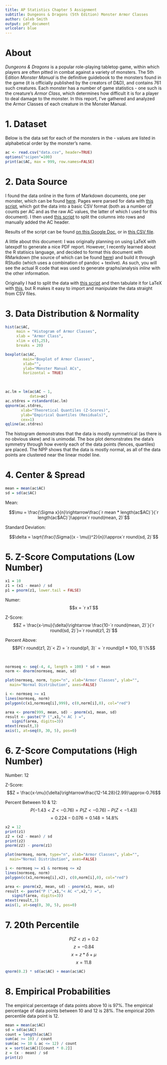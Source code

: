 ```yaml
---
title: AP Statistics Chapter 5 Assignment
subtitle: Dungeons & Dragons (5th Edition) Monster Armor Classes
author: Caleb Smith
output: pdf_document
urlcolor: blue
---
```


# About

*Dungeons & Dragons* is a popular role-playing tabletop game, within which players are often pitted in combat against a variety of monsters. The 5th Edition *Monster Manual* is the definitive guidebook to the monsters found in the game (it is officially published by the creators of D&D), and contains 761 such creatures. Each monster has a number of game statistics - one such is the creature's *Armor Class*, which determines how difficult it is for a player to deal damage to the monster. In this report, I've gathered and analyzed the Armor Classes of each creature in the Monster Manual. 

# 1. Dataset

Below is the data set for each of the monsters in the \textit{Monster Manual} - values are listed in alphabetical order by the monster's name.

```r
ac <- read.csv("data.csv", header=TRUE)
options("scipen"=100)
print(ac$AC, max = 999, row.names=FALSE)
```

# 2. Data Source

I found the data online in the form of Markdown documents, one per monster, which can be found [here](https://github.com/karagenit/bestiary/tree/master/_posts). Pages were parsed for data with [this script](https://github.com/karagenit/dnd-ac/blob/master/script.rb), which got the data into a basic CSV format (both as a number of counts per AC and as the raw AC values, the latter of which I used for this document). I then used [this script](https://github.com/karagenit/dnd-stats/blob/master/colsplit.sh) to split the columns into rows and manually added the AC header. 

Results of the script can be found [on this Google Doc](https://docs.google.com/spreadsheets/d/1GczVGTTNPxHVgNRFSQclzjwKyO30wLdCg6uDStq-raQ/edit?usp=sharing), or in [this CSV file](https://github.com/karagenit/dnd-stats/blob/master/data.csv).

A little about this document: I was originally planning on using LaTeX with latexpdf to generate a nice PDF report. However, I recently learned about the R statisics language, and decided to format this document with RMarkdown (the source of which can be found [here](https://github.com/karagenit/dnd-stats/blob/master/dnd.rmd)) and build it through RStudio (which uses a combination of pandoc + texlive). As such, you will see the actual R code that was used to generate graphs/analysis *inline* with the other information.

Originally I had to split the data with [this script](https://github.com/karagenit/csv-split/blob/master/script.rb) and then tabulate it for LaTeX with [this](https://github.com/karagenit/csv-latex-table/blob/master/script.sh), but R makes it easy to import and manipulate the data straight from CSV files.

# 3. Data Distribution & Normality

```r
hist(ac$AC,
     main = "Histogram of Armor Classes",
     xlab = "Armor Class",
     xlim = c(5,25),
     breaks = 20)
```

```r
boxplot(ac$AC,
        main="Boxplot of Armor Classes",
        xlab="",
        ylab="Monster Manual ACs",
        horizontal = TRUE)
```

&nbsp;

```r
ac.lm = lm(ac$AC ~ 1,
           data=ac)
ac.stdres = rstandard(ac.lm)
qqnorm(ac.stdres,
       xlab="Theoretical Quantiles (Z-Scores)",
       ylab="Empirical Quantiles (Residuals)",
       cex=1)
qqline(ac.stdres)
```

The histogram demonstrates that the data is mostly symmetrical (as there is no obvious skew) and is unimodal. The box plot demonstrates the data's symmetry through how evenly each of the data points (fences, quartiles) are placed. The NPP shows that the data is mostly normal, as all of the data points are clustered near the linear model line. 

# 4. Center & Spread

```r
mean = mean(ac$AC)
sd = sd(ac$AC)
```

Mean:

$$\mu = \frac{\Sigma x}{n}\rightarrow\frac{`r mean * length(ac$AC)`}{`r length(ac$AC)`}\approx`r round(mean, 2)`$$

Standard Deviation:

$$\delta = \sqrt{\frac{\Sigma{(x - \mu)}^2}{n}}\approx`r round(sd, 2)`$$

# 5. Z-Score Computations (Low Number)

```r
x1 = 10
z1 = (x1 - mean) / sd
p1 = pnorm(z1, lower.tail = FALSE)
```

Numer: $$x = `r x1`$$

Z-Score: $$Z = \frac{x-\mu}{\delta}\rightarrow
\frac{10-`r round(mean, 2)`}{`r round(sd, 2)`}=`r round(z1, 2)`$$

Percent Above: $$P(`r round(z1, 2)`< Z) = `r round(p1, 3)` = `r round(p1 * 100, 1)`\%$$

&nbsp;

```r
normseq <- seq(-4, 4, length = 100) * sd + mean
norm <- dnorm(normseq, mean, sd)

plot(normseq, norm, type="n", xlab="Armor Classes", ylab="",
  main="Normal Distribution", axes=FALSE)

i <- normseq >= x1
lines(normseq, norm)
polygon(c(x1,normseq[i],999), c(0,norm[i],0), col="red")

area <- pnorm(999, mean, sd) - pnorm(x1, mean, sd)
result <- paste("P (",x1,"< AC ) =",
   signif(area, digits=3))
mtext(result,3)
axis(1, at=seq(0, 30, 5), pos=0)
```

# 6. Z-Score Computations (High Number)

Number: 12

Z-Score: $$Z = \frac{x-\mu}{\delta}\rightarrow\frac{12-14.28}{2.99}\approx-0.76$$

Percent Between 10 & 12:  
$$P(-1.43 < Z < -0.76) = P(Z < -0.76) - P(Z < -1.43)$$
$$=  0.224 - 0.076 = 0.148 = 14.8\%$$

```r
x2 = 12
print(z1)
z2 = (x2 - mean) / sd
print(z2)
pnorm(z2) - pnorm(z1)

plot(normseq, norm, type="n", xlab="Armor Classes", ylab="",
  main="Normal Distribution", axes=FALSE)

i <- normseq >= x1 & normseq <= x2
lines(normseq, norm)
polygon(c(x1,normseq[i],x2), c(0,norm[i],0), col="red")

area <- pnorm(x2, mean, sd) - pnorm(x1, mean, sd)
result <- paste("P (",x1,"< AC <",x2,") =",
   signif(area, digits=3))
mtext(result,3)
axis(1, at=seq(0, 30, 5), pos=0)
```

# 7. 20th Percentile

$$P(Z < z) = 0.2$$
$$z = -0.84$$
$$x = z * \delta + \mu$$
$$x = 11.8$$
```r
qnorm(0.2) * sd(ac$AC) + mean(ac$AC)
```

# 8. Empirical Probabilities

The empirical percentage of data points above 10 is 97%. The empirical percentage of data points between 10 and 12 is 28%. The empirical 20th percentile data point is 12. 

```r
mean = mean(ac$AC)
sd = sd(ac$AC)
count = length(ac$AC)
sum(ac >= 10) / count
sum(ac >= 10 & ac <= 12) / count
x = sort(ac$AC)[[count * 0.2]]
z = (x - mean) / sd
print(z)
```



